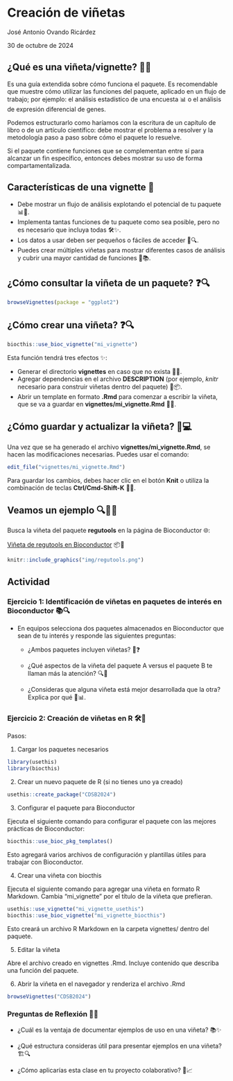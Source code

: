 # Creación de viñetas

José Antonio Ovando Ricárdez

30 de octubre de 2024

## ¿Qué es una viñeta/vignette? 📝✨

Es una guía extendida sobre cómo funciona el paquete. Es recomendable que muestre cómo utilizar las funciones del paquete, aplicado en un flujo de trabajo; por ejemplo: el análisis estadístico de una encuesta 📊 o el análisis de expresión diferencial de genes.

Podemos estructurarlo como haríamos con la escritura de un capítulo de libro o de un artículo científico: debe mostrar el problema a resolver y la metodología paso a paso sobre cómo el paquete lo resuelve.

Si el paquete contiene funciones que se complementan entre sí para alcanzar un fin específico, entonces debes mostrar su uso de forma compartamentalizada. 

## Características de una vignette 🌟

- Debe mostrar un flujo de análisis explotando el potencial de tu paquete 📊🚀.
- Implementa tantas funciones de tu paquete como sea posible, pero no es necesario que incluya todas 🛠️✨.
- Los datos a usar deben ser pequeños o fáciles de acceder 📂🔍.
- Puedes crear múltiples viñetas para mostrar diferentes casos de análisis y cubrir una mayor cantidad de funciones 📝📚.

## ¿Cómo consultar la viñeta de un paquete? ❓🔍

```r
browseVignettes(package = "ggplot2")
```

## ¿Cómo crear una viñeta? ❓🔍

```r
biocthis::use_bioc_vignette("mi_vignette")
```

Esta función tendrá tres efectos ✨:

- Generar el directorio **vignettes** en caso que no exista 📂🔧.
- Agregar dependencias en el archivo **DESCRIPTION** (por ejemplo, _knitr_ necesario para construir viñetas dentro del paquete) 📄📦.
- Abrir un template en formato **.Rmd** para comenzar a escribir la viñeta, que se va a guardar en **vignettes/mi_vignette.Rmd** 📝💾.

## ¿Cómo guardar y actualizar la viñeta? 🔄💻

Una vez que se ha generado el archivo **vignettes/mi_vignette.Rmd**, se hacen las modificaciones necesarias. Puedes usar el comando:

```r
edit_file("vignettes/mi_vignette.Rmd")
```

Para guardar los cambios, debes hacer clic en el botón **Knit** o utiliza la combinación de teclas **Ctrl/Cmd-Shift-K** 💾✨.

## Veamos un ejemplo 🔍👨‍💻

Busca la viñeta del paquete **regutools** en la página de Bioconductor 🌐:

[Viñeta de regutools en Bioconductor](https://bioconductor.org/packages/release/bioc/html/regutools.html) 📦📄

```r
knitr::include_graphics("img/regutools.png")
```

## Actividad

<div class = "orange color">

### Ejercicio 1: Identificación de viñetas en paquetes de interés en Bioconductor 📚🔍

- En equipos selecciona dos paquetes almacenados en Bioconductor que sean de tu interés y responde las siguientes preguntas:

  - ¿Ambos paquetes incluyen viñetas? 📝❓
  
  - ¿Qué aspectos de la viñeta del paquete A versus el paquete B te llaman más la atención? 🔍🤔
  
  - ¿Consideras que alguna viñeta está mejor desarrollada que la otra? Explica por qué 💭📊.

</div>

<div class = "orange color">

### Ejercicio 2: Creación de viñetas en R 🛠️📄

Pasos:

1. Cargar los paquetes necesarios

```r
library(usethis)
library(biocthis)
```

2. Crear un nuevo paquete de R (si no tienes uno ya creado)

```r
usethis::create_package("CDSB2024")
```

3. Configurar el paquete para Bioconductor

Ejecuta el siguiente comando para configurar el paquete con las mejores prácticas de Bioconductor:

```r
biocthis::use_bioc_pkg_templates()
```

Esto agregará varios archivos de configuración y plantillas útiles para trabajar con Bioconductor.

4. Crear una viñeta con biocthis

Ejecuta el siguiente comando para agregar una viñeta en formato R Markdown. Cambia "mi_vignette" por el título de la viñeta que prefieran.

```r
usethis::use_vignette("mi_vignette_usethis")
biocthis::use_bioc_vignette("mi_vignette_biocthis")
```

Esto creará un archivo R Markdown en la carpeta vignettes/ dentro del paquete.

5. Editar la viñeta

Abre el archivo creado en vignettes .Rmd. Incluye contenido que describa una función del paquete.

6. Abrir la viñeta en el navegador y renderiza el archivo .Rmd

```r
browseVignettes("CDSB2024")
```

</div>

### Preguntas de Reflexión 🤔💭

- ¿Cuál es la ventaja de documentar ejemplos de uso en una viñeta? 📚✨
  
- ¿Qué estructura consideras útil para presentar ejemplos en una viñeta? 🏗️🔍
  
- ¿Cómo aplicarías esta clase en tu proyecto colaborativo? 🤝📈

